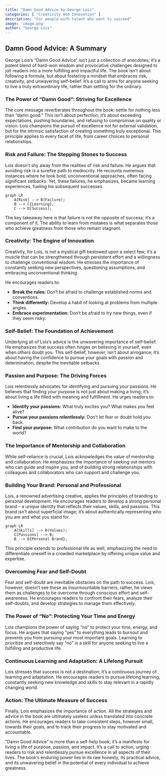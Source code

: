 ```yaml
---
title: "Damn Good Advice by George Lois"
categories: [ "Creativity And Innovation" ]
description: "For people with talent who want to succeed"
image: 'image.png'
author: "George Lois"
---
```

## Damn Good Advice: A Summary

George Lois's "Damn Good Advice" isn't just a collection of anecdotes; it's a potent blend of hard-won wisdom and provocative challenges designed to jolt readers into a more fulfilling and impactful life.  The book isn't about following a formula, but about fostering a mindset that embraces risk, creativity, and unwavering self-belief.  It's a call to arms for anyone seeking to live a truly extraordinary life, rather than settling for the ordinary.

### The Power of "Damn Good": Striving for Excellence

The core message reverberates throughout the book:  settle for nothing less than "damn good." This isn't about perfection; it's about exceeding expectations, pushing boundaries, and refusing to compromise on quality or vision.  Lois champions the pursuit of excellence not for external validation, but for the intrinsic satisfaction of creating something truly exceptional.  This principle applies to every facet of life, from career choices to personal relationships.

###  Risk and Failure:  The Stepping Stones to Success

Lois doesn't shy away from the realities of risk and failure. He argues that avoiding risk is a surefire path to mediocrity. He recounts numerous instances where he took bold, unconventional approaches, often facing significant setbacks. Yet, these failures, he emphasizes, became learning experiences, fueling his subsequent successes.

```mermaid
graph LR
    A[Risk] --> B(Failure);
    B --> C{Learning};
    C --> D[Success];
```

The key takeaway here is that failure is not the opposite of success; it's a component of it. The ability to learn from mistakes is what separates those who achieve greatness from those who remain stagnant.

###  Creativity:  The Engine of Innovation

Creativity, for Lois, is not a mystical gift bestowed upon a select few; it's a muscle that can be strengthened through persistent effort and a willingness to challenge conventional wisdom.  He stresses the importance of constantly seeking new perspectives, questioning assumptions, and embracing unconventional thinking.

He encourages readers to:

*   **Break the rules:** Don't be afraid to challenge established norms and conventions.
*   **Think differently:**  Develop a habit of looking at problems from multiple angles.
*   **Embrace experimentation:** Don't be afraid to try new things, even if they seem risky.


###  Self-Belief: The Foundation of Achievement

Underlying all of Lois's advice is the unwavering importance of self-belief. He emphasizes that success often hinges on believing in yourself, even when others doubt you.  This self-belief, however, isn't about arrogance; it's about having the confidence to pursue your goals with passion and determination, despite the inevitable setbacks.

###  Passion and Purpose: The Driving Forces

Lois relentlessly advocates for identifying and pursuing your passions. He believes that finding your purpose is not just about making a living; it's about living a life filled with meaning and fulfillment.  He urges readers to:

*   **Identify your passions:** What truly excites you? What makes you feel alive?
*   **Pursue your passions relentlessly:** Don't let fear or doubt hold you back.
*   **Find your purpose:** What contribution do you want to make to the world?

###  The Importance of Mentorship and Collaboration

While self-reliance is crucial, Lois acknowledges the value of mentorship and collaboration.  He emphasizes the importance of seeking out mentors who can guide and inspire you, and of building strong relationships with colleagues and collaborators who can support and challenge you.

###  Building Your Brand:  Personal and Professional

Lois, a renowned advertising creative, applies the principles of branding to personal development. He encourages readers to develop a strong personal brand – a unique identity that reflects their values, skills, and passions. This brand isn't about superficial image; it's about authentically representing who you are and what you stand for.

```mermaid
graph LR
    A[Skills] --> B(Values);
    C[Passions] --> B;
    B --> D{Personal Brand};
```

This principle extends to professional life as well, emphasizing the need to differentiate oneself in a crowded marketplace by offering unique value and expertise.


###  Overcoming Fear and Self-Doubt

Fear and self-doubt are inevitable obstacles on the path to success. Lois, however, doesn't see these as insurmountable barriers; rather, he views them as challenges to be overcome through conscious effort and self-awareness.  He encourages readers to confront their fears, analyze their self-doubts, and develop strategies to manage them effectively.

###  The Power of  "No": Protecting Your Time and Energy

Lois champions the power of saying "no" to protect your time, energy, and focus. He argues that saying "yes" to everything leads to burnout and prevents you from pursuing your most important goals.  Learning to prioritize and selectively say "no" is a skill for anyone seeking to live a fulfilling and productive life.


###  Continuous Learning and Adaptation:  A Lifelong Pursuit

Lois stresses that success is not a destination; it's a continuous journey of learning and adaptation. He encourages readers to pursue lifelong learning, constantly seeking new knowledge and skills to stay relevant in a rapidly changing world.


###  Action: The Ultimate Measure of Success

Finally, Lois emphasizes the importance of action. All the strategies and advice in the book are ultimately useless unless translated into concrete actions. He encourages readers to take consistent steps, however small, towards their goals, and to track their progress to stay motivated and accountable.


"Damn Good Advice" is more than a self-help book; it's a manifesto for living a life of purpose, passion, and impact. It's a call to action, urging readers to risk and relentlessly pursue excellence in all aspects of their lives. The book's enduring power lies in its raw honesty, its practical advice, and its unwavering belief in the potential of every individual to achieve greatness.

